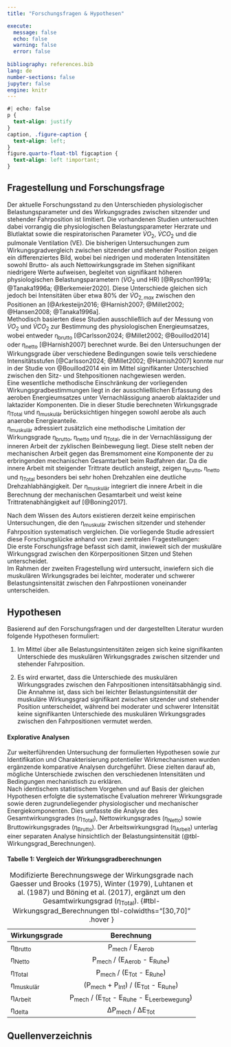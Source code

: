 ```yaml
---
title: "Forschungsfragen & Hypothesen"

execute:
  message: false
  echo: false
  warning: false
  error: false
  
bibliography: references.bib
lang: de
number-sections: false  
jupyter: false
engine: knitr
---
```


```css
#| echo: false
p {
  text-align: justify
}
caption, .figure-caption {
  text-align: left;
}
figure.quarto-float-tbl figcaption {
  text-align: left !important;
}

```

## Fragestellung und Forschungsfrage

Der aktuelle Forschungsstand zu den Unterschieden physiologischer Belastungsparameter und des Wirkungsgrades zwischen sitzender und stehender Fahrposition ist limitiert. Die vorhandenen Studien untersuchten dabei vorrangig die physiologischen Belastungsparameter Herzrate und Blutlaktat sowie die respiratorischen Parameter $\dot{V}O_{2}$, $\dot{V}CO_{2}$ und die pulmonale Ventilation (VE). Die bisherigen Untersuchungen zum Wirkungsgradvergleich zwischen sitzender und stehender Position zeigen ein differenziertes Bild, wobei bei niedrigen und moderaten Intensitäten sowohl Brutto- als auch Nettowirkungsgrade im Stehen signifikant niedrigere Werte aufweisen, begleitet von signifikant höheren physiologischen Belastungsparametern ($\dot{V}O_{2}$ und HR) [@Ryschon1991a; @Tanaka1996a; @Berkemeier2020]. Diese Unterschiede gleichen sich jedoch bei Intensitäten über etwa 80% der $\dot{V}O_{2,max}$ zwischen den Positionen an [@Arkesteijn2016; @Harnish2007; @Millet2002; @Hansen2008; @Tanaka1996a].<br> 
Methodisch basierten diese Studien ausschließlich auf der Messung von $\dot{V}O_{2}$ und $\dot{V}CO_{2}$ zur Bestimmung des physiologischen Energieumsatzes, wobei entweder η~brutto~ [@Carlsson2024; @Millet2002; @Bouillod2014] oder η~netto~ [@Harnish2007] berechnet wurde. Bei den Untersuchungen der Wirkungsgrade über verschiedene Bedingungen sowie teils verschiedene Intensitätsstufen [@Carlsson2024; @Millet2002; @Harnish2007] konnte nur in der Studie von @Bouillod2014 ein im Mittel signifikanter Unterschied zwischen den Sitz- und Stehpositionen nachgewiesen werden. <br> Eine wesentliche methodische Einschränkung der vorliegenden Wirkungsgradbestimmungen liegt in der ausschließlichen Erfassung des aeroben Energieumsatzes unter Vernachlässigung anaerob alaktazider und laktazider Komponenten. Die in dieser Studie berechneten Wirkungsgrade η~Total~ und η~muskulär~ berücksichtigen hingegen sowohl aerobe als auch anaerobe Energieanteile.<br> η~muskulär~ adressiert zusätzlich eine methodische Limitation der Wirkungsgrade η~brutto~, η~netto~ und η~Total~, die in der Vernachlässigung der inneren Arbeit der zyklischen Beinbewegung liegt. Diese stellt neben der mechanischen Arbeit gegen das Bremsmoment eine Komponente der zu erbringenden mechanischen Gesamtarbeit beim Radfahren dar. Da die innere Arbeit mit steigender Trittrate deutlich ansteigt, zeigen η~brutto~, η~netto~ und η~Total~ besonders bei sehr hohen Drehzahlen eine deutliche Drehzahlabhängigkeit. Der η~muskulär~ integriert die innere Arbeit in die Berechnung der mechanischen Gesamtarbeit und weist keine Trittratenabhängigkeit auf [@Boning2017].

Nach dem Wissen des Autors existieren derzeit keine empirischen Untersuchungen, die den η~muskulär~ zwischen sitzender und stehender Fahrposition systematisch vergleichen. Die vorliegende Studie adressiert diese Forschungslücke anhand von zwei zentralen Fragestellungen:<br> Die erste Forschungsfrage befasst sich damit, inwieweit sich der muskuläre Wirkungsgrad zwischen den Körperpositionen Sitzen und Stehen unterscheidet.<br> Im Rahmen der zweiten Fragestellung wird untersucht, inwiefern sich die muskulären Wirkungsgrades bei leichter, moderater und schwerer Belastungsintensität zwischen den Fahrpostiionen voneinander unterscheiden.

## Hypothesen

Basierend auf den Forschungsfragen und der dargestellten Literatur wurden folgende Hypothesen formuliert:

1.  Im Mittel über alle Belastungsintensitäten zeigen sich keine signifikanten Unterschiede des muskulären Wirkungsgrades zwischen sitzender und stehender Fahrposition.

2.  Es wird erwartet, dass die Unterschiede des muskulären Wirkungsgrades zwischen den Fahrpositionen intensitätsabhängig sind. Die Annahme ist, dass sich bei leichter Belastungsintensität der muskuläre Wirkungsgrad signifikant zwischen sitzender und stehender Position unterscheidet, während bei moderater und schwerer Intensität keine signifikanten Unterschiede des muskulären Wirkungsgrades zwischen den Fahrpositionen vermutet werden.

#### Explorative Analysen

Zur weiterführenden Untersuchung der formulierten Hypothesen sowie zur Identifikation und Charakterisierung potentieller Wirkmechanismen wurden ergänzende komparative Analysen durchgeführt. Diese zielten darauf ab, mögliche Unterschiede zwischen den verschiedenen Intensitäten und Bedingungen mechanistisch zu erklären. <br>
Nach identischem statistischem Vorgehen und auf Basis der gleichen Hypothesen erfolgte die systematische Evaluation mehrerer Wirkungsgrade sowie deren zugrundeliegender physiologischer und mechanischer Energiekomponenten. Dies umfasste die Analyse des Gesamtwirkungsgrades (η~Total~), Nettowirkungsgrades (η~Netto~) sowie Bruttowirkungsgrades (η~Brutto~). Der Arbeitswirkungsgrad (η~Arbeit~) unterlag einer separaten Analyse hinsichtlich der Belastungsintensität (@tbl-Wirkungsgrad_Berechnungen).


::: {.callout-note collapse="true"}
#### Tabelle 1: Vergleich der Wirkungsgradberechnungen

| Wirkungsgrade |               Berechnung                |
|---------------|:---------------------------------------:|
| η~Brutto~     |            P~mech~ / E~Aerob~             |
| η~Netto~      |      P~mech~ / (E~Aerob~ - E~Ruhe~)       |
| η~Total~      |      P~mech~  / (E~Tot~ - E~Ruhe~) |
| η~muskulär~   | (P~mech~ + P~Int~) / (E~Tot~ - E~Ruhe~) |
| η~Arbeit~     |  P~mech~ / (E~Tot~ - E~Ruhe~ - E~Leerbewegung~)   |
| η~delta~      |           ΔP~mech~ / ΔE~Tot~            |

: Modifizierte Berechnungswege der Wirkungsgrade nach Gaesser und Brooks (1975), Winter (1979), Luhtanen et al. (1987) und Böning et al. (2017), ergänzt um den Gesamtwirkungsgrad (η~Total~). {#tbl-Wirkungsgrad_Berechnungen tbl-colwidths="\[30,70\]" .hover }
:::


## Quellenverzeichnis

::: {#refs}
:::

